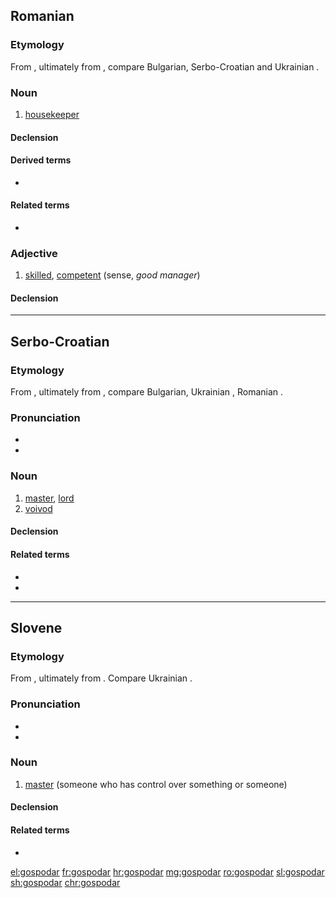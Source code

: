 ==Romanian==

===Etymology===
From {{etyl|sla-pro|ro}}, ultimately from {{m|sla-pro|*gospodь}}, compare Bulgarian, Serbo-Croatian and Ukrainian {{term|господар|lang=uk}}.

===Noun===
{{ro-noun|m|i}}

# [[housekeeper]]

====Declension====
{{ro-noun-m}}

====Derived terms====
* {{l|ro|gospodărie}}

====Related terms====
* {{l|ro|gospodină}}

===Adjective===
{{ro-adj|4}}

# [[#English|skilled]], [[#English|competent]] (sense, ''good manager'')

====Declension====
{{ro-adj-4}}

----

==Serbo-Croatian==

===Etymology===
From {{etyl|sla-pro|sh}}, ultimately from {{m|sla-pro|*gospodь}}, compare Bulgarian, Ukrainian {{term|господар|lang=uk}}, Romanian {{term|gospodar|lang=ro}}.

===Pronunciation===
* {{IPA|/ɡospǒdaːr/|lang=sh}}
* {{hyphenation|gos|po|dar|lang=sh}}

===Noun===
{{sh-noun|g=m|head=gospòdār|r|господар|госпо̀да̄р}}

# [[master]], [[lord]]
# [[voivod]]

====Declension====
{{sh-decl-noun
|gospodar|gospodari
|gospodára|gospodara
|gospodaru|gospodarima
|gospodara|gospodare
|gospodaru|gospodari
|gospodaru|gospodarima
|gospodarom|gospodarima
}}

====Related terms====
* {{l|sh|gospodàrica}}
* {{l|sh|gospodáriti}}

----

==Slovene==

===Etymology===
From {{etyl|sla-pro|sl}}, ultimately from {{m|sla-pro|*gospodь}}. Compare Ukrainian {{term|господар|lang=uk}}.

===Pronunciation===
* {{IPA|lang=sl|/ɡɔspɔˈdàːr/}}
* {{sl-tonal|gospodár}}

===Noun===
{{sl-noun|gospodár|m-an|gospodárja|gospodárji}}

# [[master]] (someone who has control over something or someone)

====Declension====
{{sl-decl-noun-m|gospodár|gospodárj|a=1}}

====Related terms====
* {{l|sl|gospod}}

[[el:gospodar]]
[[fr:gospodar]]
[[hr:gospodar]]
[[mg:gospodar]]
[[ro:gospodar]]
[[sl:gospodar]]
[[sh:gospodar]]
[[chr:gospodar]]